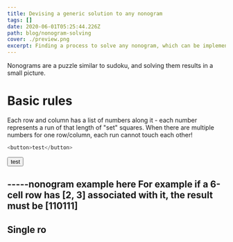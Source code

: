 ```yaml
---
title: Devising a generic solution to any nonogram
tags: []
date: 2020-06-01T05:25:44.226Z
path: blog/nonogram-solving
cover: ./preview.png
excerpt: Finding a process to solve any nonogram, which can be implemented in code.
---
```


Nonograms are a puzzle similar to sudoku, and solving them results in a small picture. 

# Basic rules

Each row and column has a list of numbers along it - each number represents a run of that length of "set" squares. When there are multiple numbers for one row/column, each run cannot touch each other!

```js
<button>test</button>
```

<button>test</button>

-----nonogram example here
For example if a 6-cell row has [2, 3] associated with it, the result must be [110111]
-----

## Single ro
